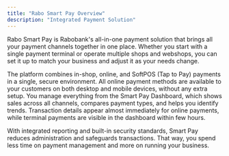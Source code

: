 ```yaml
---
title: "Rabo Smart Pay Overview"
description: "Integrated Payment Solution"
---
```


Rabo Smart Pay is Rabobank's all-in-one payment solution that brings all your payment channels together in one place. Whether you start with a single payment terminal or operate multiple shops and webshops, you can set it up to match your business and adjust it as your needs change.

The platform combines in-shop, online, and SoftPOS (Tap to Pay) payments in a single, secure environment. All online payment methods are available to your customers on both desktop and mobile devices, without any extra setup.  You manage everything from the Smart Pay Dashboard, which shows sales across all channels, compares payment types, and helps you identify trends. Transaction details appear almost immediately for online payments, while terminal payments are visible in the dashboard within few hours.

With integrated reporting and built-in security standards, Smart Pay reduces administration and safeguards transactions. That way, you spend less time on payment management and more on running your business.